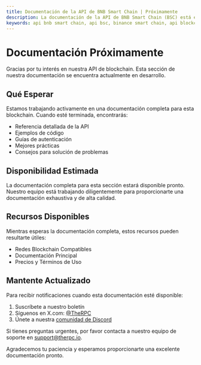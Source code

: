 ```yaml
---
title: Documentación de la API de BNB Smart Chain | Próximamente
description: La documentación de la API de BNB Smart Chain (BSC) está en desarrollo. Mantente actualizado sobre nuestro progreso y explora los recursos disponibles mientras esperas guías y referencias completas.
keywords: api bnb smart chain, api bsc, binance smart chain, api blockchain, documentación bsc, integración bnb, api criptomoneda, desarrollo bsc, api defi, desarrollo dapps
---
```


# Documentación Próximamente

Gracias por tu interés en nuestra API de blockchain. Esta sección de nuestra documentación se encuentra actualmente en desarrollo.

## Qué Esperar

Estamos trabajando activamente en una documentación completa para esta blockchain. Cuando esté terminada, encontrarás:

- Referencia detallada de la API
- Ejemplos de código
- Guías de autenticación
- Mejores prácticas
- Consejos para solución de problemas

## Disponibilidad Estimada

La documentación completa para esta sección estará disponible pronto. Nuestro equipo está trabajando diligentemente para proporcionarte una documentación exhaustiva y de alta calidad.

## Recursos Disponibles

Mientras esperas la documentación completa, estos recursos pueden resultarte útiles:

- <Link to="/chains">Redes Blockchain Compatibles</Link>
- <Link to="/docs">Documentación Principal</Link>
- <Link to="/pricing">Precios y Términos de Uso</Link>

## Mantente Actualizado

Para recibir notificaciones cuando esta documentación esté disponible:

1. Suscríbete a nuestro boletín
2. Síguenos en X.com: <a href="https://x.com/therpcio" target="_blank" rel="noopener noreferrer">@TheRPC</a>
3. Únete a nuestra <a href="https://discord.gg/yN7Shhx94G" target="_blank" rel="noopener noreferrer">comunidad de Discord</a>

Si tienes preguntas urgentes, por favor contacta a nuestro equipo de soporte en support@therpc.io.

Agradecemos tu paciencia y esperamos proporcionarte una excelente documentación pronto.
